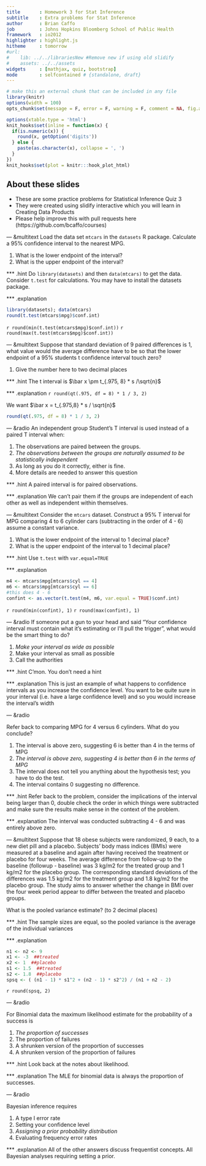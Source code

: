 ```yaml
---
title       : Homework 3 for Stat Inference
subtitle    : Extra problems for Stat Inference
author      : Brian Caffo
job         : Johns Hopkins Bloomberg School of Public Health
framework   : io2012
highlighter : highlight.js  
hitheme     : tomorrow       
#url:
#    lib: ../../librariesNew #Remove new if using old slidify
#    assets: ../../assets
widgets     : [mathjax, quiz, bootstrap]
mode        : selfcontained # {standalone, draft}
---
```

```r
# make this an external chunk that can be included in any file
library(knitr)
options(width = 100)
opts_chunk$set(message = F, error = F, warning = F, comment = NA, fig.align = 'center', dpi = 100, tidy = F, cache.path = '.cache/', fig.path = 'fig/')

options(xtable.type = 'html')
knit_hooks$set(inline = function(x) {
  if(is.numeric(x)) {
    round(x, getOption('digits'))
  } else {
    paste(as.character(x), collapse = ', ')
  }
})
knit_hooks$set(plot = knitr:::hook_plot_html)
```

## About these slides
- These are some practice problems for Statistical Inference Quiz 3
- They were created using slidify interactive which you will learn in 
Creating Data Products
- Please help improve this with pull requests here
(https://github.com/bcaffo/courses)



--- &multitext
Load the data set `mtcars` in the `datasets` R package. Calculate a 
95% confidence interval to the nearest MPG.

1. What is the lower endpoint of the interval?
2. What is the upper endpoint of the interval?

*** .hint
Do `library(datasets)` and then `data(mtcars)` to get the data.
Consider `t.test` for calculations. You may have to install
the datasets package.


*** .explanation
```r
library(datasets); data(mtcars)
round(t.test(mtcars$mpg)$conf.int)
```

<span class="answer">`r round(min(t.test(mtcars$mpg)$conf.int))`</span>
<span class="answer">`r round(max(t.test(mtcars$mpg)$conf.int))`</span>

--- &multitext
Suppose that standard deviation of 9 paired differences is $1$, what value would the average difference have to be so that the lower endpoint of a 95%
students t confidence interval touch zero?

1. Give the number here to two decimal places

*** .hint
The t interval is $\bar x \pm t_{.975, 8} * s /\sqrt{n}$

*** .explanation
<span class="answer">`r round(qt(.975, df = 8) * 1 / 3, 2)`</span>

We want $\bar x = t_{.975,8} * s / \sqrt{n}$
```r
round(qt(.975, df = 8) * 1 / 3, 2)
```


--- &radio
An independent group Student's T interval is used instead of
a paired T interval when:

1. The observations are paired between the groups.
2. _The observations between the groups are naturally assumed to be statistically independent_
3. As long as you do it correctly, either is fine.
4. More details are needed to answer this question

*** .hint
A paired interval is for paired observations.

*** .explanation
We can't pair them if the groups are independent of each other as well as independent within themselves.


--- &multitext
Consider the `mtcars` dataset. Construct a 95% T interval for MPG comparing
4 to 6 cylinder cars (subtracting in the order of 4 - 6) 
assume a constant variance.

1. What is the lower endpoint of the interval to 1 decimal place?
2. What is the upper endpoint of the interval to 1 decimal place?

*** .hint
Use `t.test` with `var.equal=TRUE`

*** .explanation

```r
m4 <- mtcars$mpg[mtcars$cyl == 4]
m6 <- mtcars$mpg[mtcars$cyl == 6]
#this does 4 - 6
confint <- as.vector(t.test(m4, m6, var.equal = TRUE)$conf.int)
```

<span class="answer">`r round(min(confint), 1)`</span>
<span class="answer">`r round(max(confint), 1)`</span>


--- &radio
If someone put a gun to your head and said "Your confidence interval
must contain what it's estimating or I'll pull the trigger", what would
be the smart thing to do?

1. _Make your interval as wide as possible_
2. Make your interval as small as possible
3. Call the authorities

*** .hint
C'mon. You don't need a hint

*** .explanation
This is just an example of what happens to confidence intervals as you
increase the confidence level. You want to be quite sure in your interval (i.e.
have a large confidence level) and so you would increase the interval's width

--- &radio

Refer back to comparing MPG for 4 versus 6 cylinders. What do you conclude?

1. The interval is above zero, suggesting 6 is better than 4 in the terms of MPG
2. _The interval is above zero, suggesting 4 is better than 6 in the terms of MPG_
3. The interval does not tell you anything about the hypothesis test; you have to do the test.
4. The interval contains 0 suggesting no difference.

*** .hint
Refer back to the problem, consider the implications of the interval being
larger than 0, double check the order in which things were subtracted and
make sure the results make sense in the context of the problem.

*** .explanation
The interval was conducted subtracting 4 - 6 and was entirely above zero.

--- &multitext
Suppose that 18 obese subjects were randomized, 9 each, to a new diet pill and a placebo. Subjects' body mass indices (BMIs) were measured at a baseline and again after having received the treatment or placebo for four weeks. The average difference from follow-up to the baseline (followup - baseline) was 3 kg/m2 for the treated group and 1 kg/m2 for the placebo group. The corresponding standard deviations of the differences was 1.5 kg/m2 for the treatment group and 1.8 kg/m2 for the placebo group. The study aims to answer whether the change in BMI over the four week period appear to differ between the treated and placebo groups. 

What is the pooled variance estimate? (to 2 decimal places)


*** .hint
The sample sizes are equal, so the pooled variance is the average of the 
individual variances


*** .explanation
```r
n1 <- n2 <- 9
x1 <- -3  ##treated
x2 <- 1  ##placebo
s1 <- 1.5  ##treated
s2 <- 1.8  ##placebo
spsq <- ( (n1 - 1) * s1^2 + (n2 - 1) * s2^2) / (n1 + n2 - 2)
```
<span class="answer">`r round(spsq, 2)`</span>


--- &radio

For Binomial data the maximum likelihood estimate for the probability of 
a success is

1. _The proportion of successes_
2. The proportion of failures
3. A shrunken version of the proportion of successes
4. A shrunken version of the proportion of failures

*** .hint
Look back at the notes about likelihood.

*** .explanation
The MLE for binomial data is always the proportion of successes.

--- &radio

Bayesian inference requires

1. A type I error rate
2. Setting your confidence level
3. _Assigning a prior probability distribution_
4. Evaluating frequency error rates

*** .explanation
All of the other answers discuss frequentist concepts. All Bayesian analyses requiring setting a prior.



